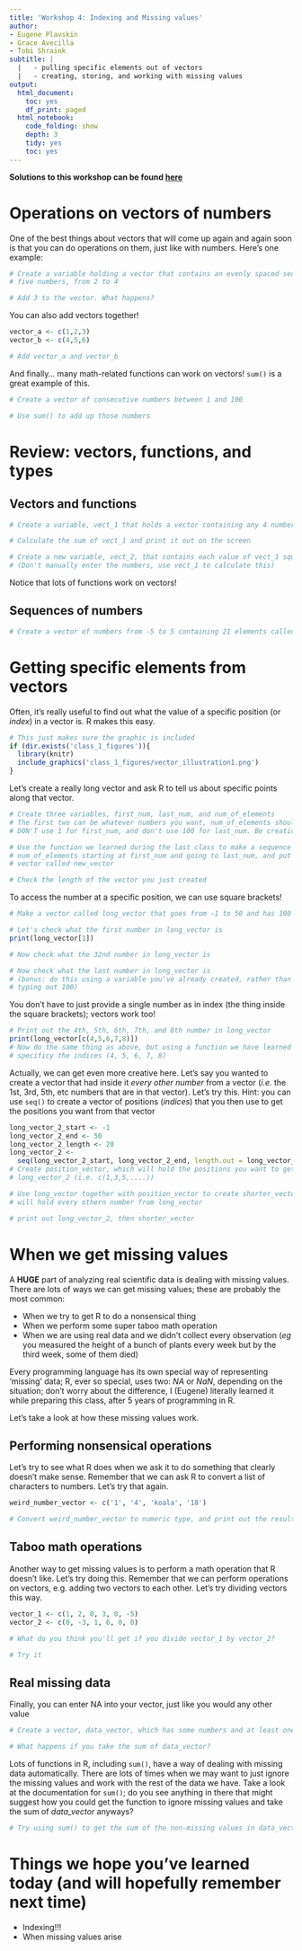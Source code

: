 ```yaml
---
title: 'Workshop 4: Indexing and Missing values'
author:
- Eugene Plavskin
- Grace Avecilla
- Tobi Shraink
subtitle: |
  |   - pulling specific elements out of vectors
  |   - creating, storing, and working with missing values
output:
  html_document:
    toc: yes
    df_print: paged
  html_notebook:
    code_folding: show
    depth: 3
    tidy: yes
    toc: yes
---
```

**Solutions to this workshop can be found [here](Solutions_Workshop_4.nb.html)**

# Operations on vectors of numbers

One of the best things about vectors that will come up again and again soon is that you can do operations on them, just like with numbers. Here's one example:
```r
# Create a variable holding a vector that contains an evenly spaced sequence of
# five numbers, from 2 to 4

# Add 3 to the vector. What happens?

```


You can also add vectors together!
```r
vector_a <- c(1,2,3)
vector_b <- c(4,5,6)

# Add vector_a and vector_b

```


And finally... many math-related functions can work on vectors! `sum()` is a great example of this.
```r
# Create a vector of consecutive numbers between 1 and 100

# Use sum() to add up those numbers

```


# Review: vectors, functions, and types

## Vectors and functions
```r
# Create a variable, vect_1 that holds a vector containing any 4 numbers

# Calculate the sum of vect_1 and print it out on the screen

# Create a new variable, vect_2, that contains each value of vect_1 squared
# (Don't manually enter the numbers, use vect_1 to calculate this)
```


Notice that lots of functions work on vectors!

## Sequences of numbers
```r
# Create a vector of numbers from -5 to 5 containing 21 elements called review_vec

```


# Getting specific elements from vectors

Often, it's really useful to find out what the value of a specific position (or *index*) in a vector is. R makes this easy.
```r
# This just makes sure the graphic is included
if (dir.exists('class_1_figures')){
  library(knitr)
  include_graphics('class_1_figures/vector_illustration1.png')
}
```


Let's create a really long vector and ask R to tell us about specific points along that vector.
```r
# Create three variables, first_num, last_num, and num_of_elements
# The first two can be whatever numbers you want, num_of_elements should be 100
# DON'T use 1 for first_num, and don't use 100 for last_num. Be creative.

# Use the function we learned during the last class to make a sequence of length
# num_of_elements starting at first_num and going to last_num, and put that in a
# vector called new_vector

# Check the length of the vector you just created

```


To access the number at a specific position, we can use square brackets!
```r
# Make a vector called long_vector that goes from -1 to 50 and has 100 numbers inside

# Let's check what the first number in long_vector is
print(long_vector[1])

# Now check what the 32nd number in long_vector is

```



```r
# Now check what the last number in long_vector is
# (bonus: do this using a variable you've already created, rather than just
# typing out 100)

```


You don't have to just provide a single number as in index (the thing inside the square brackets); vectors work too!
```r
# Print out the 4th, 5th, 6th, 7th, and 8th number in long_vector
print(long_vector[c(4,5,6,7,8)])
# Now do the same thing as above, but using a function we have learned today to
# specificy the indices (4, 5, 6, 7, 8)

```


Actually, we can get even more creative here. Let's say you wanted to create a vector that had inside it *every other number* from a vector (*i.e.* the 1st, 3rd, 5th, etc numbers that are in that vector). Let's try this.
Hint: you can use `seq()` to create a vector of positions (*indices*) that you then use to get the positions you want from that vector
```r
long_vector_2_start <- -1
long_vector_2_end <- 50
long_vector_2_length <- 20
long_vector_2 <-
  seq(long_vector_2_start, long_vector_2_end, length.out = long_vector_2_length)
# Create position_vector, which will hold the positions you want to get out of
# long_vector_2 (i.e. c(1,3,5,....))

# Use long_vector together with position_vector to create shorter_vector, which
# will hold every othern number from long_vector

# print out long_vector_2, then shorter_vector

```


# When we get missing values

A **HUGE** part of analyzing real scientific data is dealing with missing values. There are lots of ways we can get missing values; these are probably the most common:

* When we try to get R to do a nonsensical thing
* When we perform some super taboo math operation
* When we are using real data and we didn't collect every observation (*eg* you measured the height of a bunch of plants every week but by the third week, some of them died)

Every programming language has its own special way of representing 'missing' data; R, ever so special, uses two: *NA* or *NaN*, depending on the situation; don't worry about the difference, I (Eugene) literally learned it while preparing this class, after 5 years of programming in R.

Let's take a look at how these missing values work.

## Performing nonsensical operations

Let's try to see what R does when we ask it to do something that clearly doesn't make sense. Remember that we can ask R to convert a list of characters to numbers. Let's try that again.
```r
weird_number_vector <- c('1', '4', 'koala', '18')

# Convert weird_number_vector to numeric type, and print out the result

```


## Taboo math operations

Another way to get missing values is to perform a math operation that R doesn't like. Let's try doing this. Remember that we can perform operations on vectors, e.g. adding two vectors to each other. Let's try dividing vectors this way.
```r
vector_1 <- c(1, 2, 0, 3, 0, -5)
vector_2 <- c(0, -3, 1, 6, 0, 0)

# What do you think you'll get if you divide vector_1 by vector_2?

# Try it

```


## Real missing data
Finally, you can enter NA into your vector, just like you would any other value
```r
# Create a vector, data_vector, which has some numbers and at least one NA value

# What happens if you take the sum of data_vector?

```


Lots of functions in R, including `sum()`, have a way of dealing with missing data automatically. There are lots of times when we may want to just ignore the missing values and work with the rest of the data we have. Take a look at the documentation for `sum()`; do you see anything in there that might suggest how you could get the function to ignore missing values and take the sum of *data_vector* anyways?
```r
# Try using sum() to get the sum of the non-missing values in data_vector

```


# Things we hope you've learned today (and will hopefully remember next time)

* Indexing!!!
* When missing values arise
